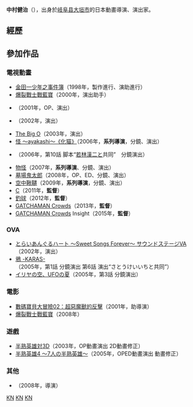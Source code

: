 {{noteTA
|G1=Digimon
}}
{{BLP unsourced|time=2011-05-03T04:52:19+00:00}}
{{Japanese|japanese=中村 健治|kana=なかむら けんじ|romaji=Nakamura Kenji}}
'''中村健治'''（{{bd|1970年|3月25日}}），出身於[[岐阜县|岐阜县]][[大垣市|大垣市]]的日本動畫導演、演出家。

== 經歷 ==

== 參加作品 ==

=== 電視動畫 ===
* [[金田一少年之事件簿_(動畫)|金田一少年之事件簿]]（1998年，製作進行、演助進行）
* [[爆裂戰士戰藍寶|爆裂戰士戰藍寶]]（2000年，演出助手）
* {{link-ja|The Soul Taker 〜魂狩〜|The Soul Taker 〜魂狩〜}}（2001年，OP、演出）
* {{lang|ja|{{link-ja|被喊了就蹦出来！小哈欠|よばれてとびでて!アクビちゃん}}}}（2002年，演出）
* [[The_Big_O|The Big O]]（2003年，演出）
* [[怪_ayakashi|怪 〜ayakashi〜《化猫》]]（2006年，'''系列導演'''，分鏡、演出）
* {{link-ja|獸爪|ケモノヅメ}}（2006年，第10話 脚本“[[若林漢二|若林漢二]]と共同”　分鏡演出）
* [[物怪_(動畫)|物怪]]（2007年，'''系列導演'''、分鏡、演出）
* [[墓場鬼太郎|墓場鬼太郎]]（2008年，OP、ED、分鏡、演出）
* [[空中鞦韆|空中鞦韆]]（2009年，'''系列導演'''，分鏡、演出）
* [[C_(動畫)|C]]（2011年，'''監督'''）
* [[釣球|釣球]]（2012年，'''監督'''）
* [[GATCHAMAN_Crowds|GATCHAMAN Crowds]]（2013年，'''監督'''）
* [[GATCHAMAN_Crowds|GATCHAMAN Crowds]] Insight（2015年，'''監督'''）

=== OVA ===
* [[とらいあんぐるハート#とらいあんぐるハート_～Sweet_Songs_Forever～_サウンドステージVA|とらいあんぐるハート 〜Sweet Songs Forever〜 サウンドステージVA]]（2002年，演出）
* [[鴉_-KARAS-|鴉 -KARAS-]]（2005年，第1話 分鏡演出 第6話 演出“さとうけいいちと共同”）
* [[イリヤの空、UFOの夏|イリヤの空、UFOの夏]]（2005年，第3話 分鏡演出）

=== 電影 ===
* [[數碼寶貝大冒險02|數碼寶貝大冒險02：超惡魔獸的反擊]]（2001年，助導演）
* [[爆裂戰士戰藍寶|爆裂戰士戰藍寶]]（2008年）

=== 遊戲 ===
* [[半熟英雄|半熟英雄対3D]]（2003年，OP動畫演出 2D動畫修正）
* [[半熟英雄|半熟英雄4 〜7人の半熟英雄〜]]（2005年，OPED動畫演出 動畫修正）

=== 其他 ===
* {{lang|ja|ゲゲゲの鬼太郎 妖怪JAPANラリー3D}}（2008年，導演）

{{Japan-bio-stub}}

[[Category:1970年出生|KN]]
[[Category:日本動畫導演|KN]]
[[Category:岐阜縣出身人物|KN]]